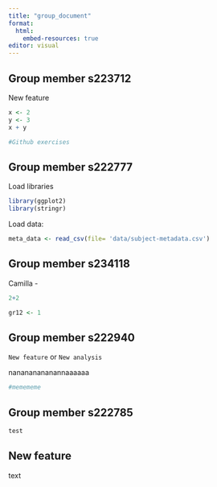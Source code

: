```yaml
---
title: "group_document"
format:
  html:
    embed-resources: true
editor: visual
---
```


## Group member s223712

New feature

```r
x <- 2
y <- 3
x + y
```

```r
#Github exercises 
```

## Group member s222777

Load libraries

```r
library(ggplot2)
library(stringr)
```

Load data:

```r

meta_data <- read_csv(file= 'data/subject-metadata.csv')

```

## Group member s234118

Camilla -

```r
2+2

gr12 <- 1
```

## Group member s222940

`New feature` or `New analysis`

nanananananannaaaaaa

```r
#memememe
```


## Group member s222785

```r
test
```
## New feature

text
